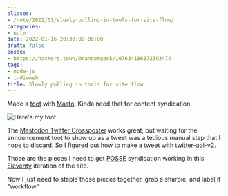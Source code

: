 ```yaml
---
aliases:
- /note/2022/01/slowly-pulling-in-tools-for-site-flow/
categories:
- note
date: 2022-01-16 20:30:00-08:00
draft: false
posse:
- https://hackers.town/@randomgeek/107634186872393474
tags:
- node-js
- indieweb
title: Slowly pulling in tools for site flow
---
```


Made a [toot][] with [Masto][]. Kinda need that for content syndication.

![Here's my toot](@img/2022/toot.png "Here's my toot")

[toot]: https://hackers.town/@randomgeek/107630284879354154
[masto]: https://www.npmjs.com/package/masto
[mastodon twitter crossposter]: https://crossposter.masto.donte.com.br/

The [Mastodon Twitter Crossposter][] works great, but waiting for the
announcement toot to show up as a tweet was a tedious manual step that I hope to
discard. So I figured out how to make a tweet with [twitter-api-v2][].

[POSSE]: https://indieweb.org/POSSE
[Eleventy]: https://11ty.dev

Those are the pieces I need to get [POSSE][] syndication working in this
[Eleventy][] iteration of the site.

[twitter-api-v2]: https://www.npmjs.com/package/twitter-api-v2

Now I just need to staple those pieces together, grab a sharpie, and label it
"workflow."
